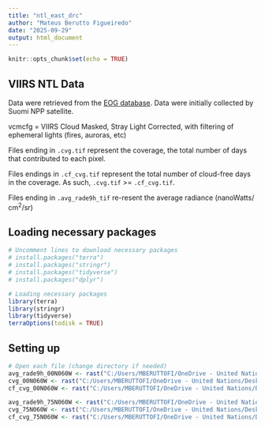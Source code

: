 ```yaml
---
title: "ntl_east_drc"
author: "Mateus Berutto Figueiredo"
date: "2025-09-29"
output: html_document
---
```


```r
knitr::opts_chunk$set(echo = TRUE)
```

## VIIRS NTL Data

Data were retrieved from the [EOG database](https://eogdata.mines.edu/products/vnl/). Data were initially collected by Suomi NPP satellite.

vcmcfg = VIIRS Cloud Masked, Stray Light Corrected, with filtering of ephemeral lights (fires, auroras, etc)

Files ending in `.cvg.tif` represent the coverage, the total number of days that contributed to each pixel.

Files endings in `.cf_cvg.tif` represent the total number of cloud-free days in the coverage. As such, `.cvg.tif` \>= `.cf_cvg.tif`.

Files ending in `.avg_rade9h_tif` re-resent the average radiance (nanoWatts/$\,\text{cm}^2$/sr)

## Loading necessary packages

```r
# Uncomment lines to download necessary packages
# install.packages("terra")
# install.packages("stringr")
# install.packages("tidyverse")
# install.packages("dplyr")

# Loading necessary packages
library(terra)
library(stringr)
library(tidyverse)
terraOptions(todisk = TRUE)
```

## Setting up

```r
# Open each file (change directory if needed)
avg_rade9h_00N060W <- rast("C:/Users/MBERUTTOFI/OneDrive - United Nations/Desktop/NTL-Eastern-DRC/jan2025/SVDNB_npp_20250101-20250131_00N060W_vcmslcfg_v10_c202502181200.avg_rade9h.tif")
cvg_00N060W <- rast("C:/Users/MBERUTTOFI/OneDrive - United Nations/Desktop/NTL-Eastern-DRC/jan2025/SVDNB_npp_20250101-20250131_00N060W_vcmslcfg_v10_c202502181200.cvg.tif")
cf_cvg_00N060W <- rast("C:/Users/MBERUTTOFI/OneDrive - United Nations/Desktop/NTL-Eastern-DRC/jan2025/SVDNB_npp_20250101-20250131_00N060W_vcmslcfg_v10_c202502181200.cf_cvg.tif")

avg_rade9h_75N060W <- rast("C:/Users/MBERUTTOFI/OneDrive - United Nations/Desktop/NTL-Eastern-DRC/jan2025/SVDNB_npp_20250101-20251231_75N060W_vcmcfg_v10_c202502181200.avg_rade9h.tif")
cvg_75N060W <- rast("C:/Users/MBERUTTOFI/OneDrive - United Nations/Desktop/NTL-Eastern-DRC/jan2025/SVDNB_npp_20250101-20251231_75N060W_vcmcfg_v10_c202502181200.cvg.tif")
cf_cvg_75N060W <- rast("C:/Users/MBERUTTOFI/OneDrive - United Nations/Desktop/NTL-Eastern-DRC/jan2025/SVDNB_npp_20250101-20251231_75N060W_vcmcfg_v10_c202502181200.cf_cvg.tif")



```
